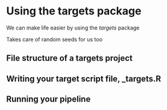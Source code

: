 # Using the targets package

We can make life easier by using the *targets* package

Takes care of random seeds for us too

## File structure of a targets project

## Writing your target script file, _targets.R

## Running your pipeline
